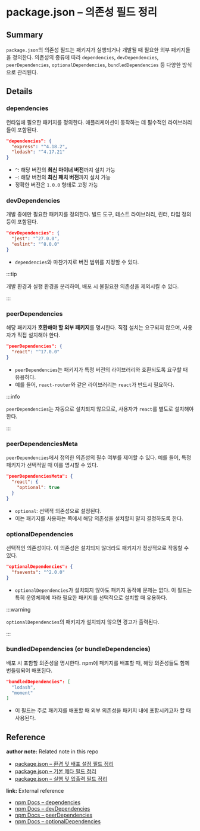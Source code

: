 # package.json – 의존성 필드 정리

<!--
이 노트는 package.json에서 의존성 관련 필드들을 정리한 것이다.
런타임과 개발 환경에 필요한 외부 라이브러리, 패키지 관리 방식 등을 정의한다.
-->

## Summary

`package.json`의 의존성 필드는 패키지가 실행되거나 개발될 때 필요한 외부 패키지들을 정의한다. 의존성의 종류에 따라 `dependencies`, `devDependencies`, `peerDependencies`, `optionalDependencies`, `bundledDependencies` 등 다양한 방식으로 관리된다.

## Details

### dependencies

런타임에 필요한 패키지를 정의한다. 애플리케이션이 동작하는 데 필수적인 라이브러리들이 포함된다.

```json
"dependencies": {
  "express": "^4.18.2",
  "lodash": "^4.17.21"
}
```

- `^`: 해당 버전의 **최신 마이너 버전**까지 설치 가능
- `~`: 해당 버전의 **최신 패치 버전**까지 설치 가능
- 정확한 버전은 `1.0.0` 형태로 고정 가능

### devDependencies

개발 중에만 필요한 패키지를 정의한다. 빌드 도구, 테스트 라이브러리, 린터, 타입 정의 등이 포함된다.

```json
"devDependencies": {
  "jest": "^27.0.0",
  "eslint": "^8.0.0"
}
```

- `dependencies`와 마찬가지로 버전 범위를 지정할 수 있다.

:::tip 

개발 환경과 실행 환경을 분리하여, 배포 시 불필요한 의존성을 제외시킬 수 있다. 

:::

### peerDependencies

해당 패키지가 **호환해야 할 외부 패키지**를 명시한다. 직접 설치는 요구되지 않으며, 사용자가 직접 설치해야 한다.

```json
"peerDependencies": {
  "react": "^17.0.0"
}
```

- `peerDependencies`는 패키지가 특정 버전의 라이브러리와 호환되도록 요구할 때 유용하다.
- 예를 들어, `react-router`와 같은 라이브러리는 `react`가 반드시 필요하다.

:::info 

`peerDependencies`는 자동으로 설치되지 않으므로, 사용자가 `react`를 별도로 설치해야 한다. 

:::

### peerDependenciesMeta

`peerDependencies`에서 정의한 의존성의 필수 여부를 제어할 수 있다. 예를 들어, 특정 패키지가 선택적일 때 이를 명시할 수 있다.

```json
"peerDependenciesMeta": {
  "react": {
    "optional": true
  }
}
```

- `optional`: 선택적 의존성으로 설정된다.
- 이는 패키지를 사용하는 쪽에서 해당 의존성을 설치할지 말지 결정하도록 한다.

### optionalDependencies

선택적인 의존성이다. 이 의존성은 설치되지 않더라도 패키지가 정상적으로 작동할 수 있다.

```json
"optionalDependencies": {
  "fsevents": "^2.0.0"
}
```

- `optionalDependencies`가 설치되지 않아도 패키지 동작에 문제는 없다. 이 필드는 특히 운영체제에 따라 필요한 패키지를 선택적으로 설치할 때 유용하다.

:::warning 

`optionalDependencies`의 패키지가 설치되지 않으면 경고가 출력된다. 

:::

### bundledDependencies (or bundleDependencies)

배포 시 포함할 의존성을 명시한다. npm에 패키지를 배포할 때, 해당 의존성들도 함께 번들링되어 배포된다.

```json
"bundledDependencies": [
  "lodash",
  "moment"
]
```

- 이 필드는 주로 패키지를 배포할 때 외부 의존성을 패키지 내에 포함시키고자 할 때 사용된다.

## Reference

**author note:** Related note in this repo

- [package.json – 환경 및 배포 설정 필드 정리](./env_publish_fields.md)
- [package.json – 기본 메타 필드 정리](./meta_fields.md)
- [package.json – 실행 및 입출력 필드 정리](./runtime_io_fields.md)

**link:** External reference

- [npm Docs – dependencies](https://docs.npmjs.com/cli/v11/configuring-npm/package-json#dependencies)
- [npm Docs – devDependencies](https://docs.npmjs.com/cli/v11/configuring-npm/package-json#devdependencies)
- [npm Docs – peerDependencies](https://docs.npmjs.com/cli/v11/configuring-npm/package-json#peerdependencies)
- [npm Docs – optionalDependencies](https://docs.npmjs.com/cli/v11/configuring-npm/package-json#optionaldependencies)
